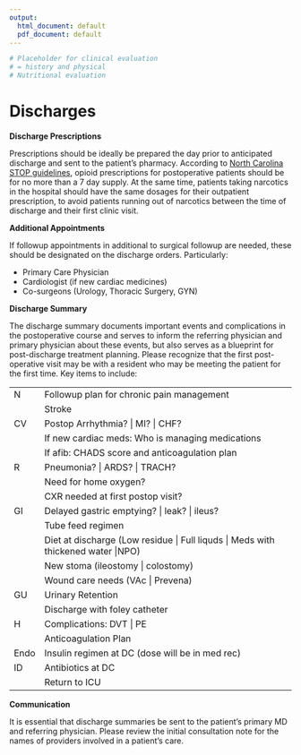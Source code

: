 ```yaml
---
output:
  html_document: default
  pdf_document: default
---
```

```r
# Placeholder for clinical evaluation
# = history and physical
# Nutritional evaluation
```
# Discharges

**Discharge Prescriptions**

Prescriptions should be ideally be prepared the day prior to anticipated discharge and sent to the patient's pharmacy. According to [North Carolina STOP guidelines](https://www.ncmedboard.org/images/uploads/license_applications/STOPAct-focusedFAQs-Sept2019.pdf), opioid prescriptions for postoperative patients should be for no more than a 7 day supply. At the same time, patients taking narcotics in the hospital should have the same dosages for their outpatient prescription, to avoid patients running out of narcotics between the time of discharge and their first clinic visit.


**Additional Appointments**

If followup appointments in additional to surgical followup are needed, these should be designated on the discharge orders. Particularly:

- Primary Care Physician
- Cardiologist (if new cardiac medicines)
- Co-surgeons (Urology, Thoracic Surgery, GYN)

**Discharge Summary**

The discharge summary documents important events and complications in the postoperative course and serves to inform the referring physician and primary physician about these events, but also serves as a blueprint for post-discharge treatment planning. Please recognize that the first post-operative visit may be with a resident who may be meeting the patient for the first time. Key items to include:

|||
|----|-----------------------------------------------------------------|
| N  | Followup plan for chronic pain management                  |
|    | Stroke                                                         |
| CV | Postop Arrhythmia? \| MI? \| CHF?                                          |
|    | If new cardiac meds: Who is managing medications               |
|    | If afib: CHADS score and anticoagulation plan              |
| R  | Pneumonia? \| ARDS? \|  TRACH? |
|    | Need for home oxygen?                                          |
|    | CXR needed at first postop visit?                                                  |
|GI	|Delayed gastric emptying? \| leak? \| ileus?|
|    |Tube feed regimen|
|     |Diet at discharge (Low residue \| Full liquds \| Meds with thickened water \|NPO)|
|   |New stoma (ileostomy \| colostomy)|
|     |Wound care needs (VAc \| Prevena)
|GU	|Urinary Retention|
|  |Discharge with foley catheter|
|H	|Complications: DVT \| PE|
|   |Anticoagulation Plan|
|Endo|Insulin regimen at DC (dose will be in med rec)|
|ID|Antibiotics at DC|
||Return to ICU|


**Communication**

It is essential that discharge summaries be sent to the patient’s primary MD and referring physician. Please review the initial consultation note for the names of providers involved in a patient’s care.

